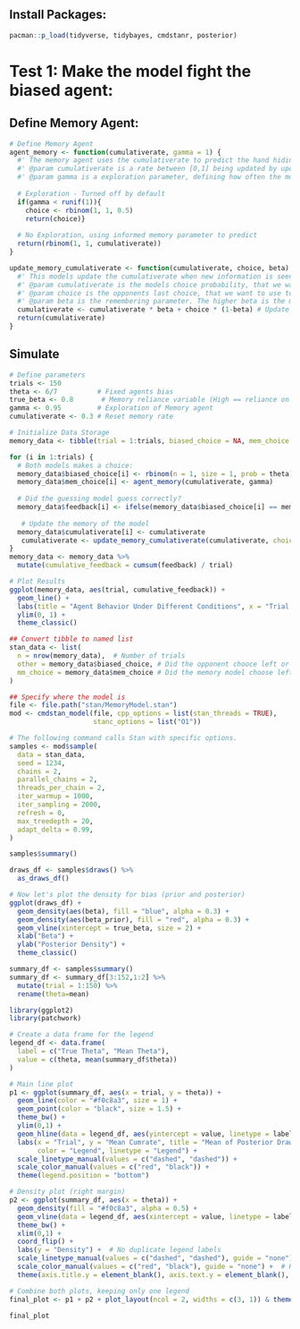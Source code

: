 ## Install Packages:
```r
pacman::p_load(tidyverse, tidybayes, cmdstanr, posterior)
```

# Test 1: Make the model fight the biased agent:
## Define Memory Agent:
```r
# Define Memory Agent
agent_memory <- function(cumulativerate, gamma = 1) {
  #' The memory agent uses the cumulativerate to predict the hand hiding the coin.
  #' @param cumulativerate is a rate between [0,1] being updated by update_memory_cumulativerate()
  #' @param gamma is a exploration parameter, defining how often the model picks a random choice.
   
  # Exploration - Turned off by default
  if(gamma < runif(1)){
    choice <- rbinom(1, 1, 0.5)
    return(choice)}
  
  # No Exploration, using informed memory parameter to predict
  return(rbinom(1, 1, cumulativerate))
}

update_memory_cumulativerate <- function(cumulativerate, choice, beta) {
  #' This models update the cumulativerate when new information is seen.
  #' @param cumulativerate is the models choice probability, that we want to update. This is returned.
  #' @param choice is the opponents last choice, that we want to use to update the memory
  #' @param beta is the remembering parameter. The higher beta is the more wieght we assign to prior memory.
  cumulativerate <- cumulativerate * beta + choice * (1-beta) # Update
  return(cumulativerate)
}
```


## Simulate
```r
# Define parameters
trials <- 150
theta <- 6/7          # Fixed agents bias
true_beta <- 0.8       # Memory reliance variable (High == reliance on memory)
gamma <- 0.95         # Exploration of Memory agent
cumulativerate <- 0.3 # Reset memory rate

# Initialize Data Storage
memory_data <- tibble(trial = 1:trials, biased_choice = NA, mem_choice = NA, feedback = NA,cumulativerate = NA, gamma = gamma, theta = theta, beta = true_beta)

for (i in 1:trials) {
  # Both models makes a choice:
  memory_data$biased_choice[i] <- rbinom(n = 1, size = 1, prob = theta)
  memory_data$mem_choice[i] <- agent_memory(cumulativerate, gamma)
      
  # Did the guessing model guess correctly?
  memory_data$feedback[i] <- ifelse(memory_data$biased_choice[i] == memory_data$mem_choice[i], yes = 1, no = 0)  # Random outcome
      
   # Update the memory of the model
  memory_data$cumulativerate[i] <- cumulativerate
   cumulativerate <- update_memory_cumulativerate(cumulativerate, choice = memory_data$biased_choice[i], true_beta)
}
memory_data <- memory_data %>% 
  mutate(cumulative_feedback = cumsum(feedback) / trial)

# Plot Results
ggplot(memory_data, aes(trial, cumulative_feedback)) +
  geom_line() +
  labs(title = "Agent Behavior Under Different Conditions", x = "Trial Number", y = "Cumulative Probability of Memory Agent winning", color = "Condition (alpha/beta)") +
  ylim(0, 1) +
  theme_classic()
```

```r
## Convert tibble to named list
stan_data <- list(
  n = nrow(memory_data),  # Number of trials
  other = memory_data$biased_choice, # Did the opponent chooce left or right
  mm_choice = memory_data$mem_choice # Did the memory model choose left or right
)

## Specify where the model is
file <- file.path("stan/MemoryModel.stan")
mod <- cmdstan_model(file, cpp_options = list(stan_threads = TRUE),
                     stanc_options = list("O1"))

# The following command calls Stan with specific options.
samples <- mod$sample(
  data = stan_data,
  seed = 1234,
  chains = 2,
  parallel_chains = 2,
  threads_per_chain = 2,
  iter_warmup = 1000,
  iter_sampling = 2000,
  refresh = 0,
  max_treedepth = 20,
  adapt_delta = 0.99,
)

samples$summary()

```

```r
draws_df <- samples$draws() %>% 
  as_draws_df()

# Now let's plot the density for bias (prior and posterior)
ggplot(draws_df) +
  geom_density(aes(beta), fill = "blue", alpha = 0.3) +
  geom_density(aes(beta_prior), fill = "red", alpha = 0.3) +
  geom_vline(xintercept = true_beta, size = 2) +
  xlab("Beta") +
  ylab("Posterior Density") +
  theme_classic()
```
```r
summary_df <- samples$summary()
summary_df <- summary_df[3:152,1:2] %>% 
  mutate(trial = 1:150) %>% 
  rename(theta=mean)
```


```r
library(ggplot2)
library(patchwork)

# Create a data frame for the legend
legend_df <- data.frame(
  label = c("True Theta", "Mean Theta"),
  value = c(theta, mean(summary_df$theta))
)

# Main line plot
p1 <- ggplot(summary_df, aes(x = trial, y = theta)) +
  geom_line(color = "#f0c8a3", size = 1) +  
  geom_point(color = "black", size = 1.5) +  
  theme_bw() +
  ylim(0,1) +
  geom_hline(data = legend_df, aes(yintercept = value, linetype = label, color = label), size = 1) +  # Shared legend
  labs(x = "Trial", y = "Mean Cumrate", title = "Mean of Posterior Draws Over Trials", 
       color = "Legend", linetype = "Legend") +
  scale_linetype_manual(values = c("dashed", "dashed")) +
  scale_color_manual(values = c("red", "black")) +
  theme(legend.position = "bottom")

# Density plot (right margin)
p2 <- ggplot(summary_df, aes(x = theta)) +
  geom_density(fill = "#f0c8a3", alpha = 0.5) +  
  geom_vline(data = legend_df, aes(xintercept = value, linetype = label, color = label), size = 1) +  # Shared legend
  theme_bw() +
  xlim(0,1) +
  coord_flip() +  
  labs(y = "Density") +  # No duplicate legend labels
  scale_linetype_manual(values = c("dashed", "dashed"), guide = "none") +  # Hide duplicate legend
  scale_color_manual(values = c("red", "black"), guide = "none") +  # Hide duplicate legend
  theme(axis.title.y = element_blank(), axis.text.y = element_blank(), axis.ticks.y = element_blank())

# Combine both plots, keeping only one legend
final_plot <- p1 + p2 + plot_layout(ncol = 2, widths = c(3, 1)) & theme(legend.position = "bottom")

final_plot

```

